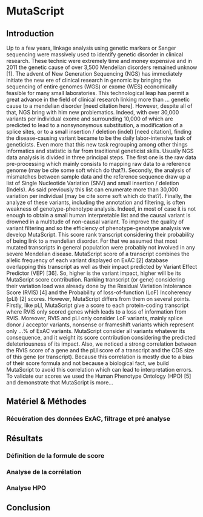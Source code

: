 # MutaScript

## Introduction  

Up to a few years, linkage analysis using genetic markers or Sanger sequencing were massively used to identify genetic disorder in clinical research. These technic were extremely time and money expensive and in 2011 the genetic cause of over 3,500 Mendelian disorders remained unknow [1]. The advent of New Generation Sequencing (NGS) has immediately initiate the new ere of clinical research in genomic by bringing the sequencing of entire genomes (WGS) or exome (WES) economically feasible for many small laboratories. This technological leap has permit a great advance in the field of clinical research linking more than … genetic cause to a mendelian disorder [need citation here].
However, despite all of that, NGS bring with him new problematics. Indeed, with over 30,000 variants per individual exome and surrounding 10,000 of which are predicted to lead to a nonsynonymous substitution, a modification of a splice sites, or to a small insertion / deletion (indel) [need citation], finding the disease-causing variant became to be the daily labor-intensive task of geneticists. Even more that this new task regrouping among other things informatics and statistic is far from traditional geneticist skills. 
Usually NGS data analysis is divided in three principal steps. The first one is the raw data pre-processing which mainly consists to mapping raw data to a reference genome (may be cite some soft which do that?). Secondly, the analysis of mismatches between sample data and the reference sequence draw up a list of Single Nucleotide Variation (SNV) and small insertion / deletion (Indels). As said previously this list can enumerate more than 30,000 variation per individual (may be cite some soft which do that?). Finally, the analyze of these variants, including the annotation and filtering, is often weakness of genotype-phenotype analysis. Indeed, in most of case it is not enough to obtain a small human interpretable list and the causal variant is drowned in a multitude of non-causal variant. 
To improve the quality of variant filtering and so the efficiency of phenotype-genotype analysis we develop MutaScript. This score rank transcript considering their probability of being link to a mendelian disorder. For that we assumed that most mutated transcripts in general population were probably not involved in any severe Mendelian disease. MutaScript score of a transcript combines the allelic frequency of each variant displayed on ExAC [2] database overlapping this transcript as well as their impact predicted by Variant Effect Predictor (VEP) [36]. So, higher is the variant impact, higher will be its MutaScript score contribution. 
Ranking transcript (or gene) considering their variation load was already done by the Residual Variation Intolerance Score (RVIS) [4] and the Probability of loss-of-function (LoF) Incoherency (pLI) [2] scores. However, MutaScript differs from them on several points. Firstly, like pLI, MutaScript give a score to each protein-coding transcript where RVIS only scored genes which leads to a loss of information from RVIS. Moreover, RVIS and pLI only consider LoF variants, mainly splice donor / acceptor variants, nonsense or frameshift variants which represent only …% of ExAC variants. MutaScript consider all variants whatever its consequence, and it weight its score contribution considering the predicted deleteriousness of its impact. Also, we noticed a strong correlation between the RVIS score of a gene and the pLI score of a transcript and the CDS size of this gene (or transcript). Because this correlation is mostly due to a bias of their score formula and not because a biological fact, we build MutaScript to avoid this correlation which can lead to interpretation errors. To validate our scores we used the Human Phenotype Ontology (HPO) [5] and demonstrate that MutaScript is more…

## Matériel & Méthodes  

### Récuération des données ExAC, filtrage et pré analyse

## Résultats  

### Définition de la formule de score  

### Analyse de la corrélation  

### Analyse HPO  

## Conclusion  




<!-- 1.	Stitziel, N. O., Kiezun, A. & Sunyaev, S. Computational and statistical approaches to analyzing variants identified by exome sequencing. Genome Biol. 12, 227 (2011).-->
<!-- 2.	Lek, M. et al. Analysis of protein-coding genetic variation in 60,706 humans. Nature 536, 285–291 (2016). -->
<!-- 3.	McLaren, W. et al. The Ensembl Variant Effect Predictor. Genome Biol. 17, 122 (2016). -->
<!-- 4.	Petrovski, S. et al. Genic Intolerance to Functional Variation and the Interpretation of Personal Genomes. PLoS Genet. 9, e1003709 (2013). -->
<!-- 5.	Köhler, S. et al. The Human Phenotype Ontology in 2017. Nucleic Acids Res. (2016). doi:10.1093/nar/gkw1039 -->



